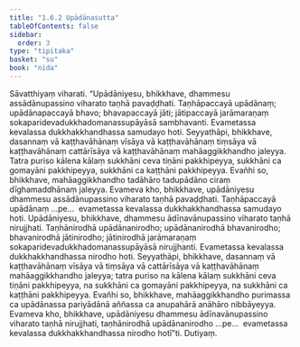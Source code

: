 ```yaml
---
title: "1.6.2 Upādānasutta"
tableOfContents: false
sidebar:
  order: 3
type: "tipitaka"
basket: "su"
book: "nida"
---
```



<DynamicBreadcrumb />

<Division number="52" book="nida" bookNo="12" page="311">

<Paragraph number="390" book="nida">
Sāvatthiyaṃ viharati. “Upādāniyesu, bhikkhave, dhammesu assādānupassino viharato taṇhā pavaḍḍhati. Taṇhāpaccayā upādānaṃ; upādānapaccayā bhavo; bhavapaccayā jāti; jātipaccayā jarāmaraṇaṃ sokaparidevadukkhadomanassupāyāsā sambhavanti. Evametassa kevalassa dukkhakkhandhassa samudayo hoti.
</Paragraph>

<Paragraph number="391" book="nida">
Seyyathāpi, bhikkhave, dasannaṃ vā kaṭṭhavāhānaṃ vīsāya vā kaṭṭhavāhānaṃ tiṃsāya vā kaṭṭhavāhānaṃ cattārīsāya vā kaṭṭhavāhānaṃ mahāaggikkhandho jaleyya. Tatra puriso kālena kālaṃ sukkhāni ceva tiṇāni pakkhipeyya, sukkhāni ca gomayāni pakkhipeyya, sukkhāni ca kaṭṭhāni pakkhipeyya. Evañhi so, bhikkhave, mahāaggikkhandho tadāhāro tadupādāno ciraṃ dīghamaddhānaṃ jaleyya. Evameva kho, bhikkhave, upādāniyesu dhammesu assādānupassino viharato taṇhā pavaḍḍhati. Taṇhāpaccayā upādānaṃ …pe…  evametassa kevalassa dukkhakkhandhassa samudayo hoti.
</Paragraph>

<Paragraph number="392" book="nida">
Upādāniyesu, bhikkhave, dhammesu ādīnavānupassino viharato taṇhā nirujjhati. Taṇhānirodhā upādānanirodho; upādānanirodhā bhavanirodho; bhavanirodhā jātinirodho; jātinirodhā jarāmaraṇaṃ sokaparidevadukkhadomanassupāyāsā nirujjhanti. Evametassa kevalassa dukkhakkhandhassa nirodho hoti.
</Paragraph>

<Paragraph number="393" book="nida">
Seyyathāpi, bhikkhave, dasannaṃ vā kaṭṭhavāhānaṃ vīsāya vā tiṃsāya vā cattārīsāya vā kaṭṭhavāhānaṃ mahāaggikkhandho jaleyya; tatra puriso na kālena kālaṃ sukkhāni ceva tiṇāni pakkhipeyya, na sukkhāni ca gomayāni pakkhipeyya, na sukkhāni ca kaṭṭhāni pakkhipeyya. Evañhi so, bhikkhave, mahāaggikkhandho purimassa ca upādānassa pariyādānā aññassa ca anupahārā anāhāro nibbāyeyya. Evameva kho, bhikkhave, upādāniyesu dhammesu ādīnavānupassino viharato taṇhā nirujjhati, taṇhānirodhā upādānanirodho …pe…  evametassa kevalassa dukkhakkhandhassa nirodho hotī”ti.

</Paragraph>
</Division>

<Paragraph number="394" type="center" book="nida">
Dutiyaṃ.
</Paragraph>